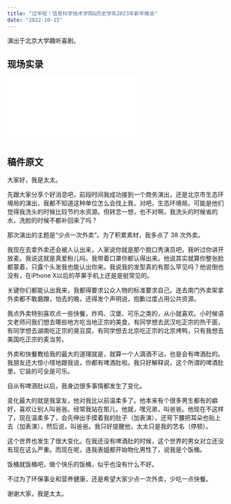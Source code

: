 ```yaml
---
title: "过年啦！信息科学技术学院&历史学系2023年新年晚会"
date: "2022-10-15"
---
```


演出于北京大学趣听喜剧。

## 现场实录

<div className="my-8 relative" style={{ paddingBottom: "56.25%" }}>
  <iframe
    className="w-full h-full absolute inset-0"
    src="/comedy-video/waimai.mp4"
    frameBorder="0"
    allow="accelerometer; autoplay; clipboard-write; encrypted-media; gyroscope; picture-in-picture"
    allowFullScreen
  ></iframe>
</div>

## 稿件原文

大家好，我是太太。

先跟大家分享个好消息吧，前段时间我成功接到一个商务演出，还是北京市生态环境局的演出，我都不知道这种单位怎么会找上我，对吧，生态环境局，可能是他们觉得我洗头的时候比较节约水资源。但转念一想，也不对啊，我洗头的时候省的水，洗脸的时候不都补回来了吗？

那次演出的主题是“少点一次外卖”。为了积累素材，我多点了 38 次外卖。

我现在去拿外卖还会被人认出来，人家说你就是那个脱口秀演员吧，我听过你讲开放麦。我说这就是真爱粉儿吗，我带着口罩你都认得出来。他说其实就算你整张脸都蒙着，只露个头发我也能认出你来。我说我的发型真的有那么罕见吗？他说倒也没有，在iPhone X以后的苹果手机上还是是挺常见的。

关键你们都能认出我来，我都得要求公众人物的标准要求自己。连去南门外卖架拿外卖都不敢磨蹭，怕去的晚，还得发个声明说，抱歉过度占用公共资源。

我点外卖特别喜欢点一些快餐，炸鸡、汉堡、可乐之类的，从小就喜欢。小时候语文老师问我们想去哪些地方吃当地正宗的美食，有同学想去武汉吃正宗的热干面，有同学想去湖南吃正宗的臭豆腐，有同学想去北京吃正宗的北京烤鸭，只有我想去美国吃正宗的麦当劳。

外卖和快餐教给我的最大的道理就是，就算一个人滴酒不沾，也是会有啤酒肚的。我朋友还大惊小怪地跟我说，你都有啤酒肚啦。我只好解释说，这个所谓的啤酒肚里，它装的可全是可乐。

自从有啤酒肚以后，我身边很多事情都发生了变化。

变化最大的就是我室友，他对我比以前温柔多了。他本来有个很多男生都有的癖好，喜欢让别人叫爸爸。经常我站在那儿，他就，嘿兄弟，叫爸爸。他现在不这样了，现在温柔多了，会先伸出手摸着我的肚子（加表演），还弯下腰把耳朵也贴上去（加表演），然后说，叫爸爸。我只好提醒他，太太只是我的艺名（停顿）。

这个世界也发生了很大变化。在我还没有啤酒肚的时候，这个世界的男女对立还没有现在这么严重。而现在呢，连我表姐都开始物化男性了，说我是个饭桶。

饭桶就饭桶吧，做个快乐的饭桶，似乎也没有什么不好。

不过为了环保事业和营养健康，还是希望大家少点一次外卖，少吃一点快餐。

谢谢大家，我是太太。
